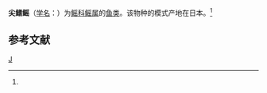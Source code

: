 {{Speciesbox
| genus = Raja
| species = acutispinna
| authority = (Ishiyama, 1958)<ref name='id5242'>{{cite web| url =http://www.bioinfo.cn/db05/BjdwSpecies.php?action=view&id=5242| title =尖鳍鳐| work =《中国动物物种编目数据库》| publisher =中国科学院微生物研究所| author =中国科学院动物研究所| accessdate =2009-04-11| deadurl =yes| archiveurl =https://web.archive.org/web/20160305040744/http://www.bioinfo.cn/db05/BjdwSpecies.php?action=view&id=5242| archivedate =2016-03-05}}</ref>
}}

'''尖鳍鳐'''（[[学名|学名]]：{{lang|la|''Raja acutispinna''}}）为[[鳐科|鳐科]][[鳐属|鳐属]]的[[鱼类|鱼类]]。该物种的模式产地在日本。<ref name='id5242'/>

== 参考文献 ==
{{reflist}}

{{Taxonbar}}

[[Category:鳐属|J]]


{{鱼类小作品}}